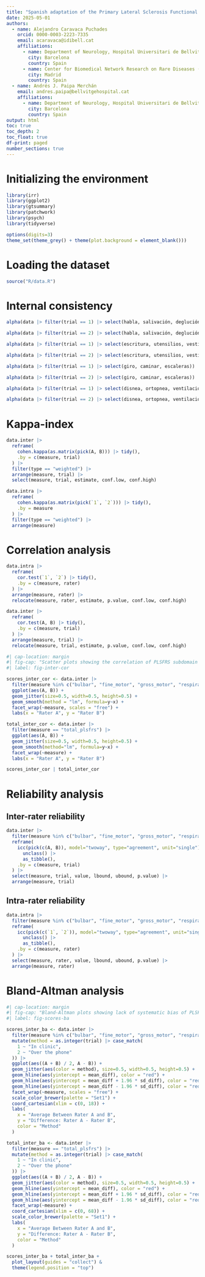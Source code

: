 ```yaml
---
title: "Spanish adaptation of the Primary Lateral Sclerosis Functional Rating Scale (PLSFRS)"
date: 2025-05-01
authors:
  - name: Alejandro Caravaca Puchades
    orcid: 0000-0003-2223-7335
    email: acaravaca@idibell.cat
    affiliations:
      - name: Department of Neurology, Hospital Universitari de Bellvitge, IDIBELL (Institut d'Investigació Biomèdica de Bellvitge), University of Barcelona
        city: Barcelona
        country: Spain
      - name: Center for Biomedical Network Research on Rare Diseases (CIBERER), Instituto de Salud Carlos III
        city: Madrid
        country: Spain
  - name: Andrés J. Paipa Merchán
    email: andres.paipa@bellvitgehospital.cat
    affiliations:
      - name: Department of Neurology, Hospital Universitari de Bellvitge, IDIBELL (Institut d'Investigació Biomèdica de Bellvitge), University of Barcelona
        city: Barcelona
        country: Spain
output: html
toc: true
toc_depth: 2
toc_float: true
df-print: paged
number_sections: true
---
```


# Initializing the environment

```r
library(irr)
library(ggplot2)
library(gtsummary)
library(patchwork)
library(psych)
library(tidyverse)
```

```r
options(digits=3)
theme_set(theme_grey() + theme(plot.background = element_blank()))
```

# Loading the dataset

```r
source("R/data.R")
```

# Internal consistency

```r
alpha(data |> filter(trial == 1) |> select(habla, salivación, deglución))
```

```r
alpha(data |> filter(trial == 2) |> select(habla, salivación, deglución))
```

```r
alpha(data |> filter(trial == 1) |> select(escritura, utensilios, vestido))
```

```r
alpha(data |> filter(trial == 2) |> select(escritura, utensilios, vestido))
```

```r
alpha(data |> filter(trial == 1) |> select(giro, caminar, escaleras))
```

```r
alpha(data |> filter(trial == 2) |> select(giro, caminar, escaleras))
```

```r
alpha(data |> filter(trial == 1) |> select(disnea, ortopnea, ventilación))
```

```r
alpha(data |> filter(trial == 2) |> select(disnea, ortopnea, ventilación))
```

# Kappa-index

```r
data.inter |>
  reframe(
    cohen.kappa(as.matrix(pick(A, B))) |> tidy(),
    .by = c(measure, trial)
  ) |>
  filter(type == "weighted") |>
  arrange(measure, trial) |>
  select(measure, trial, estimate, conf.low, conf.high)
```

```r
data.intra |>
  reframe(
    cohen.kappa(as.matrix(pick(`1`, `2`))) |> tidy(),
    .by = measure
  ) |>
  filter(type == "weighted") |>
  arrange(measure)
```

# Correlation analysis

```r
data.intra |>
  reframe(
    cor.test(`1`, `2`) |> tidy(),
    .by = c(measure, rater)
  ) |>
  arrange(measure, rater) |>
  relocate(measure, rater, estimate, p.value, conf.low, conf.high)
```

```r
data.inter |>
  reframe(
    cor.test(A, B) |> tidy(),
    .by = c(measure, trial)
  ) |>
  arrange(measure, trial) |>
  relocate(measure, trial, estimate, p.value, conf.low, conf.high)
```

```r
#| cap-location: margin
#| fig-cap: "Scatter plots showing the correlation of PLSFRS subdomain scores (left) and PLSFRS total scores (right) among the two independent raters."
#| label: fig-inter-cor

scores_inter_cor <- data.inter |>
  filter(measure %in% c("bulbar", "fine_motor", "gross_motor", "respiratory")) |>
  ggplot(aes(A, B)) +
  geom_jitter(size=0.5, width=0.5, height=0.5) +
  geom_smooth(method = "lm", formula=y~x) +
  facet_wrap(~measure, scales = "free") +
  labs(x = "Rater A", y = "Rater B")

total_inter_cor <- data.inter |>
  filter(measure == "total_plsfrs") |>
  ggplot(aes(A, B)) +
  geom_jitter(size=0.5, width=0.5, height=0.5) +
  geom_smooth(method="lm", formula=y~x) +
  facet_wrap(~measure) +
  labs(x = "Rater A", y = "Rater B")

scores_inter_cor | total_inter_cor
```

# Reliability analysis

## Inter-rater reliability

```r
data.inter |>
  filter(measure %in% c("bulbar", "fine_motor", "gross_motor", "respiratory", "total_plsfrs")) |>
  reframe(
    icc(pick(c(A, B)), model="twoway", type="agreement", unit="single") |>
      unclass() |>
      as_tibble(),
    .by = c(measure, trial)
  ) |>
  select(measure, trial, value, lbound, ubound, p.value) |>
  arrange(measure, trial)
```

## Intra-rater reliability

```r
data.intra |>
  filter(measure %in% c("bulbar", "fine_motor", "gross_motor", "respiratory", "total_plsfrs")) |>
  reframe(
    icc(pick(c(`1`, `2`)), model="twoway", type="agreement", unit="single") |>
      unclass() |>
      as_tibble(),
    .by = c(measure, rater)
  ) |>
  select(measure, rater, value, lbound, ubound, p.value) |>
  arrange(measure, rater)
```

# Bland-Altman analysis

```r
#| cap-location: margin
#| fig-cap: "Bland-Altman plots showing lack of systematic bias of PLSFRS subdomain scores (left) and PLSFRS total scores (right) among the two independent raters."
#| label: fig-scores-ba

scores_inter_ba <- data.inter |>
  filter(measure %in% c("bulbar", "fine_motor", "gross_motor", "respiratory")) |>
  mutate(method = as.integer(trial) |> case_match(
    1 ~ "In clinic",
    2 ~ "Over the phone"
  )) |>
  ggplot(aes((A + B) / 2, A - B)) +
  geom_jitter(aes(color = method), size=0.5, width=0.5, height=0.5) +
  geom_hline(aes(yintercept = mean_diff), color = "red") +
  geom_hline(aes(yintercept = mean_diff + 1.96 * sd_diff), color = "red", linetype = 2) +
  geom_hline(aes(yintercept = mean_diff - 1.96 * sd_diff), color = "red", linetype = 2) +
  facet_wrap(~measure, scales = "free") +
  scale_color_brewer(palette = "Set1") +
  coord_cartesian(xlim = c(0, 18)) +
  labs(
    x = "Average Between Rater A and B",
    y = "Difference: Rater A - Rater B",
    color = "Method"
  )

total_inter_ba <- data.inter |>
  filter(measure == "total_plsfrs") |>
  mutate(method = as.integer(trial) |> case_match(
    1 ~ "In clinic",
    2 ~ "Over the phone"
  )) |>
  ggplot(aes((A + B) / 2, A - B)) +
  geom_jitter(aes(color = method), size=0.5, width=0.5, height=0.5) +
  geom_hline(aes(yintercept = mean_diff), color = "red") +
  geom_hline(aes(yintercept = mean_diff + 1.96 * sd_diff), color = "red", linetype = 2) +
  geom_hline(aes(yintercept = mean_diff - 1.96 * sd_diff), color = "red", linetype = 2) +
  facet_wrap(~measure) +
  coord_cartesian(xlim = c(0, 68)) +
  scale_color_brewer(palette = "Set1") +
  labs(
    x = "Average Between Rater A and B",
    y = "Difference: Rater A - Rater B",
    color = "Method"
  )

scores_inter_ba + total_inter_ba +
  plot_layout(guides = "collect") &
  theme(legend.position = "top")
```